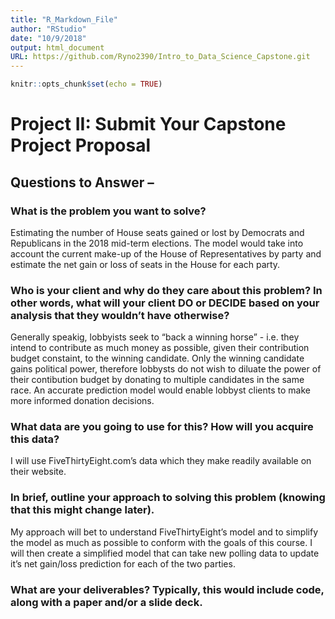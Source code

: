 ```yaml
---
title: "R_Markdown_File"
author: "RStudio"
date: "10/9/2018"
output: html_document
URL: https://github.com/Ryno2390/Intro_to_Data_Science_Capstone.git
---
```


```r
knitr::opts_chunk$set(echo = TRUE)
```

# Project II: Submit Your Capstone Project Proposal

## Questions to Answer -- 

### What is the problem you want to solve?

Estimating the number of House seats gained or lost by Democrats and Republicans in the 2018 mid-term elections. The model would take into account the current make-up of the House of Representatives by party and estimate the net gain or loss of seats in the House for each party. 

### Who is your client and why do they care about this problem? In other words, what will your client DO or DECIDE based on your analysis that they wouldn’t have otherwise?

Generally speakig, lobbyists seek to "back a winning horse" - i.e. they intend to contribute as much money as possible, given their contribution budget constaint, to the winning candidate. Only the winning candidate gains political power, therefore lobbysts do not wish to diluate the power of their contibution budget by donating to multiple candidates in the same race. An accurate prediction model would enable lobbyst clients to make more informed donation decisions. 

### What data are you going to use for this? How will you acquire this data?

I will use FiveThirtyEight.com's data which they make readily available on their website.

### In brief, outline your approach to solving this problem (knowing that this might change later).

My approach will bet to understand FiveThirtyEight's model and to simplify the model as much as possible to conform with the goals of this course. I will then create a simplified model that can take new polling data to update it's net gain/loss prediction for each of the two parties.

### What are your deliverables? Typically, this would include code, along with a paper and/or a slide deck.

